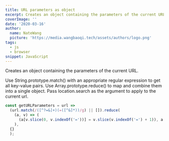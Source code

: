 ```yaml
---
title: URL parameters as object
excerpt: Creates an object containing the parameters of the current URL.
coverImage: ''
date: '2020-03-16'
author:
  name: NateWang
  picture: 'https://media.wangbaoqi.tech/assets/authors/logo.png'
tags:
  - js
  - browser
snippet: JavaScript
---
```




Creates an object containing the parameters of the current URL.

Use String.prototype.match() with an appropriate regular expression to get all key-value pairs.
Use Array.prototype.reduce() to map and combine them into a single object.
Pass location.search as the argument to apply to the current url.

```js
const getURLParameters = url =>
  (url.match(/([^?=&]+)(=([^&]*))/g) || []).reduce(
    (a, v) => (
      (a[v.slice(0, v.indexOf('='))] = v.slice(v.indexOf('=') + 1)), a
    ),
  {}
  );
```